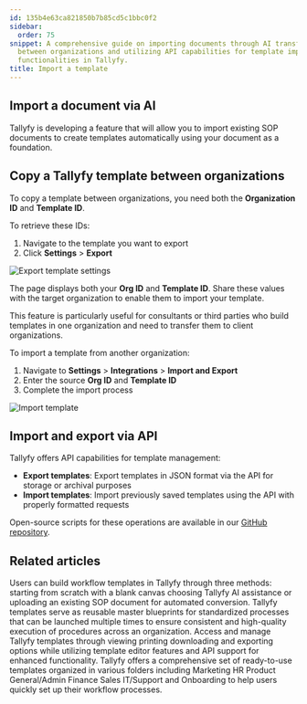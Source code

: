 ```yaml
---
id: 135b4e63ca821850b7b85cd5c1bbc0f2
sidebar:
  order: 75
snippet: A comprehensive guide on importing documents through AI transferring templates
  between organizations and utilizing API capabilities for template import/export
  functionalities in Tallyfy.
title: Import a template
---
```


## Import a document via AI

Tallyfy is developing a feature that will allow you to import existing SOP documents to create templates automatically using your document as a foundation.

## Copy a Tallyfy template between organizations

To copy a template between organizations, you need both the **Organization ID** and **Template ID**.

To retrieve these IDs:
1. Navigate to the template you want to export
2. Click **Settings** > **Export**

![Export template settings](https://screenshots.tallyfy.com/tallyfy%2Fpro%2Fdesktop-light-configure-template-tools.png)

The page displays both your **Org ID** and **Template ID**. Share these values with the target organization to enable them to import your template.

This feature is particularly useful for consultants or third parties who build templates in one organization and need to transfer them to client organizations.

To import a template from another organization:
1. Navigate to **Settings** > **Integrations** > **Import and Export**
2. Enter the source **Org ID** and **Template ID**
3. Complete the import process

![Import template](https://screenshots.tallyfy.com/Import%20Template.png)

## Import and export via API

Tallyfy offers API capabilities for template management:

* **Export templates**: Export templates in JSON format via the API for storage or archival purposes
* **Import templates**: Import previously saved templates using the API with properly formatted requests

Open-source scripts for these operations are available in our [GitHub repository](https://github.com/tallyfy/api-support).


## Related articles
<CardGrid>
<LinkTitleCard header="<b>Templates > Create a template</b>" href="/products/pro/documenting/templates/create-template/" > Users can build workflow templates in Tallyfy through three methods: starting from scratch with a blank canvas choosing Tallyfy AI assistance or uploading an existing SOP document for automated conversion. </LinkTitleCard>
<LinkTitleCard header="<b>Documenting > Templates</b>" href="/products/pro/documenting/templates/" > Tallyfy templates serve as reusable master blueprints for standardized processes that can be launched multiple times to ensure consistent and high-quality execution of procedures across an organization. </LinkTitleCard>
<LinkTitleCard header="<b>Templates > Print, Download, and Export Tallyfy Templates</b>" href="/products/pro/documenting/templates/print-download-export-templates/" > Access and manage Tallyfy templates through viewing printing downloading and exporting options while utilizing template editor features and API support for enhanced functionality. </LinkTitleCard>
<LinkTitleCard header="<b>Templates > Sample Templates</b>" href="/products/pro/documenting/templates/how-can-i-access-tallyfys-sample-templates/" > Tallyfy offers a comprehensive set of ready-to-use templates organized in various folders including Marketing HR Product General/Admin Finance Sales IT/Support and Onboarding to help users quickly set up their workflow processes. </LinkTitleCard>
</CardGrid>